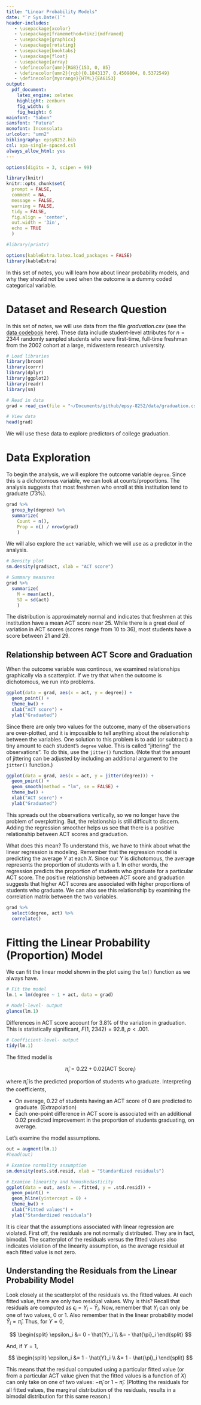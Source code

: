 ```yaml
---
title: "Linear Probability Models"
date: "`r Sys.Date()`"
header-includes:
   - \usepackage{xcolor}
   - \usepackage[framemethod=tikz]{mdframed}
   - \usepackage{graphicx}
   - \usepackage{rotating}
   - \usepackage{booktabs}
   - \usepackage{float}
   - \usepackage{array}
   - \definecolor{umn}{RGB}{153, 0, 85}
   - \definecolor{umn2}{rgb}{0.1843137, 0.4509804, 0.5372549}
   - \definecolor{myorange}{HTML}{EA6153}
output: 
  pdf_document:
    latex_engine: xelatex
    highlight: zenburn
    fig_width: 6
    fig_height: 6
mainfont: "Sabon"
sansfont: "Futura"
monofont: Inconsolata
urlcolor: "umn2"
bibliography: epsy8252.bib
csl: apa-single-spaced.csl
always_allow_html: yes
---
```



```r
options(digits = 3, scipen = 99)

library(knitr)
knitr::opts_chunk$set(
  prompt = FALSE,
  comment = NA,
  message = FALSE,
  warning = FALSE,
  tidy = FALSE,
  fig.align = 'center',
  out.width = '3in',
  echo = TRUE
  )

#library(printr)

options(kableExtra.latex.load_packages = FALSE)
library(kableExtra)
```

\frenchspacing


In this set of notes, you will learn how about linear probability models, and why they should not be used when the outcome is a dummy coded categorical variable.


# Dataset and Research Question

In this set of notes, we will use data from the file *graduation.csv* (see the [data codebook](https://zief0002.github.io/book-8252/data-codebook.html#vocabulary) here). These data include student-level attributes for $n=2344$ randomly sampled students who were first-time, full-time freshman from the 2002 cohort at a large, midwestern research university.

```r
# Load libraries
library(broom)
library(corrr)
library(dplyr)
library(ggplot2)
library(readr)
library(sm)

# Read in data
grad = read_csv(file = "~/Documents/github/epsy-8252/data/graduation.csv")

# View data
head(grad)
```

We will use these data to explore predictors of college graduation.

\newpage

# Data Exploration

To begin the analysis, we will explore the outcome variable `degree`. Since this is a dichotomous variable, we can look at counts/proportions. The analysis suggests that most freshmen who enroll at this institution tend to graduate (73\%). 

```r
grad %>% 
  group_by(degree) %>% 
  summarize(
    Count = n(), 
    Prop = n() / nrow(grad)
    )
```

We will also explore the `act` variable, which we will use as a predictor in the analysis. 

```r
# Density plot
sm.density(grad$act, xlab = "ACT score")

# Summary measures
grad %>% 
  summarize( 
    M = mean(act), 
    SD = sd(act) 
    )
```

The distribution is approximately normal and indicates that freshmen at this institution have a mean ACT score near 25. While there is a great deal of variation in ACT scores (scores range from 10 to 36), most students have a score between 21 and 29. 


## Relationship between ACT Score and Graduation

When the outcome variable was continous, we examined relationships graphically via a scatterplot. If we try that when the outcome is dichotomous, we run into problems.

```r
ggplot(data = grad, aes(x = act, y = degree)) +
  geom_point() +
  theme_bw() +
  xlab("ACT score") +
  ylab("Graduated")
```

Since there are only two values for the outcome, many of the observations are over-plotted, and it is impossible to tell anything about the relationship between the variables. One solution to this problem is to add (or subtract) a tiny amount to each student's `degree` value. This is called "jittering" the observations". To do this, use the `jitter()` function. (Note that the amount of jittering can be adjusted by including an additional argument to the `jitter()` function.)

\newpage

```r
ggplot(data = grad, aes(x = act, y = jitter(degree))) +
  geom_point() +
  geom_smooth(method = "lm", se = FALSE) +
  theme_bw() +
  xlab("ACT score") +
  ylab("Graduated")
```

This spreads out the observations vertically, so we no longer have the problem of overplotting. But, the relationship is still difficult to discern. Adding the regression smoother helps us see that there is a positive relationship between ACT scores and graduation. 

What does this mean? To understand this, we have to think about what the linear regression is modeling. Remember that the regression model is predicting the average $Y$ at each $X$. Since our $Y$ is dichotomous, the average represents the proportion of students with a 1. In other words, the regression predicts the proportion of students who graduate for a particular ACT score. The positive relationship between ACT score and graduation suggests that higher ACT scores are associated with higher proportions of students who graduate. We can also see this relationship by examining the correlation matrix between the two variables.

```r
grad %>% 
  select(degree, act) %>% 
  correlate()
```

\newpage

# Fitting the Linear Probability (Proportion) Model

We can fit the linear model shown in the plot using the `lm()` function as we always have.

```r
# Fit the model
lm.1 = lm(degree ~ 1 + act, data = grad)

# Model-level- output
glance(lm.1)
```

Differences in ACT score account for 3.8\% of the variation in graduation. This is statistically significant, $F(1,~2342)=92.8$, $p<.001$. 

```r
# Coefficient-level- output
tidy(lm.1)
```



The fitted model is

$$
\hat{\pi}_i = 0.22 + 0.02(\mathrm{ACT~Score}_i)
$$

where $\hat{\pi}_i$ is the predicted proportion of students who graduate. Interpreting the coefficients,

- On average, 0.22 of students having an ACT score of 0 are predicted to graduate. (Extrapolation)
- Each one-point difference in ACT score is associated with an additional 0.02 predicted improvement in the proportion of students graduating, on average.

Let's examine the model assumptions.

```r
out = augment(lm.1)
#head(out)

# Examine normality assumption
sm.density(out$.std.resid, xlab = "Standardized residuals")
```

```r
# Examine linearity and homoskedasticity
ggplot(data = out, aes(x = .fitted, y = .std.resid)) +
  geom_point() +
  geom_hline(yintercept = 0) +
  theme_bw() +
  xlab("Fitted values") +
  ylab("Standardized residuals")
```

\newpage

It is clear that the assumptions associated with linear regression are violated. First off, the residuals are not normally distributed. They are in fact, bimodal. The scatterplot of the residuals versus the fitted values also indicates violation of the linearity assumption, as the average residual at each fitted value is not zero.

## Understanding the Residuals from the Linear Probability Model

Look closely at the scatterplot of the residuals vs. the fitted values. At each fitted value, there are only two residual values. Why is this? Recall that residuals are computed as $\epsilon_i=Y_i - \hat{Y}_i$. Now, remember that $Y_i$ can only be one of two values, 0 or 1. Also remember that in the linear probability model $\hat{Y}_i=\hat{\pi}_i$. Thus, for $Y=0$,

$$
\begin{split}
\epsilon_i &= 0 - \hat{Y}_i \\
&= - \hat{\pi}_i
\end{split}
$$

And, if $Y=1$,

$$
\begin{split}
\epsilon_i &= 1 - \hat{Y}_i \\
&= 1 - \hat{\pi}_i
\end{split}
$$


This means that the residual computed using a particular fitted value (or from a particular ACT value given that the fitted values is a function of $X$) can only take on one of two values: $- \hat{\pi}_i$ or $1 - \hat{\pi}_i$. (Plotting the residuals for all fitted values, the marginal distribution of the residuals, results in a bimodal distribution for this same reason.)

<!-- ## Other Resources {-} -->

<!-- In addition to the notes and what we cover in class, there many other resources for learning about using linear mixed-effects models for longitudinal analysis. Here are some resources that may be helpful in that endeavor: -->

<!-- - Long, J. D. (2012). [Longitudinal data analysis for the behavioral sciences using R](http://www.amazon.com/Longitudinal-Analysis-Behavioral-Sciences-Using/dp/1412982685). Thousand Oaks, CA: Sage. -->
<!-- - Swihart, B. J., Caffo, B., James, B. D., Strand, M., Schwartz, B. S., &amp; Punjabi, N. M. (2010). [Lasagna plots: A saucy alternative to spaghetti plots.](https://www.ncbi.nlm.nih.gov/pmc/articles/PMC2937254/) *Epidemiology, 21*(5), 621&ndash;625. -->
